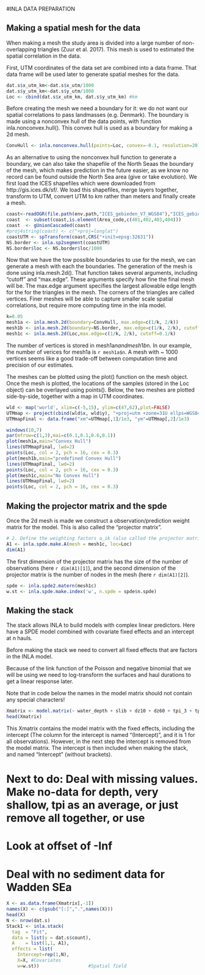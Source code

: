 #INLA DATA PREPARATION

## Making a spatial mesh for the data

When making a mesh the study area is divided into a large number of non-overlapping triangles (Zuur et al. 2017). This mesh is used to estimated the spatial correlation in the data.

First, UTM coordinates of the data set are combined into a data frame. That data frame will be used later to generate spatial meshes for the data. 
```r
dat.s$x_utm_km<-dat.s$x_utm/1000
dat.s$y_utm_km<-dat.s$y_utm/1000
Loc <- cbind(dat.s$x_utm_km, dat.s$y_utm_km) #km
```

Before creating the mesh we need a boundary for it: we do not want our spatial correlations to pass landmasses (e.g. Denmark). The boundary is made using a nonconvex hull of the data points, with function inla.nonconvex.hull(). This convex hull is used as a boundary for making a 2d mesh. 

```r
ConvHull <- inla.nonconvex.hull(points=Loc, convex=-0.1, resolution=20) # convex was -0.02, resolution was 90
```

As an alternative to using the nonconvex hull function to generate a boundary, we can also take the shapefile of the North Seaas the boundary of the mesh, which makes prediction in the future easier, as we know no record can be found outside the North Sea area (give or take evolution). We first load the ICES shapefiles which were downloaded from http://gis.ices.dk/sf/. We load this shapefiles, merge layers together, transform to UTM, convert UTM to km rather than meters and finally create a mesh. 


```r
coast<-readOGR(file.path(env.path,"ICES_gebieden_V7_WGS84"),"ICES_gebieden_V7_WGS84")
coast  <- subset(coast,is.element(Area_code,c(401,402,403,404)))
coast  <- gUnionCascaded(coast)
#proj4string(coast) <- c("+proj=longlat")
coastUTM <- spTransform(coast,CRS("+init=epsg:32631"))
NS.border <- inla.sp2segment(coastUTM)
NS.border$loc <- NS.border$loc/1000
```

Now that we have the tow possible boundaries to use for the mesh, we can generate a mesh with each the boundaries. The generation of the mesh is done using inla.mesh.2d(). That function takes several arguments, including "cutoff" and "max.edge". These arguments specify how fine the final mesh will be. The max.edge argument specifies the largest allowable edge length for the for the triangles in the mesh. The corners of the triangles are called vertices. Finer meshes will be able to capture smaller scale spatial correlations, but require more computing time in the inla model.


```r
k=0.05
mesh1a <- inla.mesh.2d(boundary=ConvHull, max.edge=c(1/k, 2/k))
mesh1b <- inla.mesh.2d(boundary=NS.border, max.edge=c(1/k, 2/k), cutoff=3)
mesh1c <- inla.mesh.2d(Loc,max.edge=c(1/k, 2/k), cutoff=0.1/k)
```

The number of vertices is stored in mesh1a$n and mesh1b$n. In our example, the number of verices for mesh1a is `r mesh1a$n`. A mesh with ~ 1000 vertices seems like a good trade-off between computation time and precision of our estimates.

The meshes can be plotted using the plot() function on the mesh object. Once the mesh is plotted, the locations of the samples (stored in the Loc object) can be overlayed using points(). Below, the two meshes are plotted side-by-side, together with a map in UTM coordinates.

```r
wld <- map('world', xlim=c(-5,15), ylim=c(47,62),plot=FALSE)
UTMmap <- project(cbind(wld$x, wld$y), "+proj=utm +zone=31U ellps=WGS84")
UTMmapFinal <- data.frame("xm"=UTMmap[,1]/1e3, "ym"=UTMmap[,2]/1e3)

windows(10,7)
par(mfrow=c(1,3),mai=c(0.1,0.1,0.6,0.1))
plot(mesh1a,main="Convex Hull")
lines(UTMmapFinal, lwd=2)
points(Loc, col = 2, pch = 16, cex = 0.3)
plot(mesh1b,main="predefined Convex Hull")
lines(UTMmapFinal, lwd=2)
points(Loc, col = 2, pch = 16, cex = 0.3)
plot(mesh1c,main="No Convex Hull")
lines(UTMmapFinal, lwd=2)
points(Loc, col = 2, pch = 16, cex = 0.3)
```

## Making the projector matrix and the spde 

Once the 2d mesh is made we construct a observation/prediction weight matrix for the model. This is also called the "projector matrix".
```r
# 2. Define the weighting factors a_ik (also called the projector matrix).
A1 <- inla.spde.make.A(mesh = mesh1c, loc=Loc)
dim(A1)
```
The first dimension of the projector matrix has the size of the number of observations (here `r dim(A1)[1]`), and the second dimension of the projector matrix is the number of nodes in the mesh (here `r dim(A1)[2]`).
```r
spde <- inla.spde2.matern(mesh1c)
w.st <- inla.spde.make.index('w', n.spde = spde$n.spde)
```

## Making the stack

The stack allows INLA to build models with complex linear predictors. Here have a SPDE model combined with covariate fixed effects and an intercept at n hauls.

Before making the stack we need to convert all fixed effects that are factors in the INLA model.

Because of the link function of the Poisson and negative binomial that we will be using we need to log-transform the surfaces and haul durations to get a linear response later. 


Note that in code below the names in the model matrix should not contain any special characters! 
```r
Xmatrix <- model.matrix(~ water_depth + slib + dz10 + dz60 + tpi_3 + tpi_15 + offset, data=dat.s)
head(Xmatrix)
```

This Xmatrix contains the model matrix with the fixed effects, including the intercept (The column for the intercept is named "(Intercept)", and it is 1 for all observations). However, in the next step the intercept is removed from the model matrix. The intercept is then included when making the stack, and named "Intercept" (without brackets).

# Next to do: Deal with missing values. Make no-data for depth, very shallow, tpi as an average, or just remove all together, or use 
# Look at offset of -Inf
# Deal with no sediment data for Wadden SEa

```r
X <- as.data.frame(Xmatrix[,-1])
names(X) <- c(gsub("[:]",".",names(X)))
head(X)
N <- nrow(dat.s)
Stack1 <- inla.stack(
  tag  = "Fit",
  data = list(y = dat.s$count),    
  A    = list(1,1, A1),         
  effects = list( 
    Intercept=rep(1,N),
    X=X, #Covariates
    w=w.st))                  #Spatial field
```



